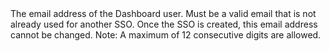  
<ParamField body="Email" type="boolean" required>  
<MaxLength255Characters />     
The email address of the Dashboard user. Must be a valid email that is not already used for another SSO. Once the SSO is created, this email address cannot be changed.  
Note: A maximum of 12 consecutive digits are allowed.  
</ParamField>